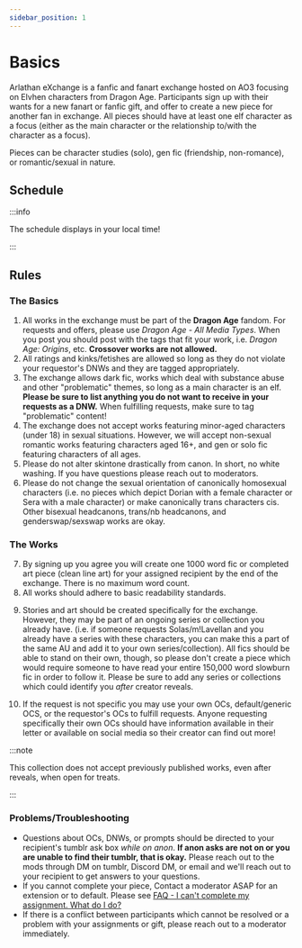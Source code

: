 ```yaml
---
sidebar_position: 1
---
```



# Basics

Arlathan eXchange is a fanfic and fanart exchange hosted on AO3 focusing on
Elvhen characters from Dragon Age. Participants sign up with their wants for a
new fanart or fanfic gift, and offer to create a new piece for another fan in
exchange. All pieces should have at least one elf character as a focus (either
as the main character or the relationship to/with the character as a focus).

Pieces can be character studies (solo), gen fic (friendship, non-romance), or
romantic/sexual in nature.

## Schedule

:::info

The schedule displays in your local time!

:::

<Schedule />

## Rules

### The Basics

1. All works in the exchange must be part of the **Dragon Age** fandom. For
   requests and offers, please use _Dragon Age - All Media Types_. When you post
   you should post with the tags that fit your work, i.e. _Dragon Age: Origins_,
   etc. **Crossover works are not allowed.**
2. All ratings and kinks/fetishes are allowed so long as they do not violate
   your requestor's DNWs and they are tagged appropriately.
3. The exchange allows dark fic, works which deal with substance abuse and other
   "problematic" themes, so long as a main character is an elf. **Please be sure
   to list anything you do not want to receive in your requests as a DNW.** When
   fulfilling requests, make sure to tag "problematic" content!
4. The exchange does not accept works featuring minor-aged characters (under 18)
   in sexual situations. However, we will accept non-sexual romantic works
   featuring characters aged 16+, and gen or solo fic featuring characters of
   all ages.
5. Please do not alter skintone drastically from canon. In short, no white
   washing. If you have questions please reach out to moderators.
6. Please do not change the sexual orientation of canonically homosexual
   characters (i.e. no pieces which depict Dorian with a female character or
   Sera with a male character) or make canonically trans characters cis. Other
   bisexual headcanons, trans/nb headcanons, and genderswap/sexswap works are
   okay.

### The Works

7. By signing up you agree you will create one 1000 word fic or completed art
   piece (clean line art) for your assigned recipient by the end of the
   exchange. There is no maximum word count.
8. All works should adhere to basic readability standards.
<!-- prettier-ignore-start -->
9. Stories and art should be created specifically for the exchange. However,
they may be part of an ongoing series or collection you already have. (i.e. if
someone requests Solas/m!Lavellan and you already have a series with these
characters, you can make this a part of the same AU and add it to your own
series/collection). All fics should be able to stand on their own, though, so
please don't create a piece which would require someone to have read your entire
150,000 word slowburn fic in order to follow it. <span className="inlineNote">
Please be sure to add any series or collections which could identify you _after_
creator reveals.</span>
<!-- prettier-ignore-end -->
10. If the request is not specific you may use your own OCs, default/generic
    OCS, or the requestor's OCs to fulfill requests. Anyone requesting
    specifically their own OCs should have information available in their letter
    or available on social media so their creator can find out more!

:::note

This collection does not accept previously published works, even after reveals,
when open for treats.

:::

### Problems/Troubleshooting

- Questions about OCs, DNWs, or prompts should be directed to your recipient's
  tumblr ask box _while on anon_. **If anon asks are not on or you are unable to
  find their tumblr, that is okay.** Please reach out to the mods through DM on
  tumblr, Discord DM, or email and we'll reach out to your recipient to
  get answers to your questions.
- If you cannot complete your piece, Contact a moderator ASAP for an
  extension or to default. Please see
  [FAQ - I can't complete my assignment. What do I do?](/docs/faqs#i-cant-complete-my-assignment-what-do-i-do)
- If there is a conflict between participants which cannot be resolved or a
  problem with your assignments or gift, please reach out to a moderator
  immediately.
